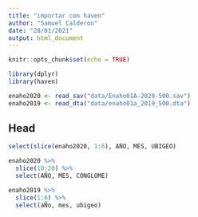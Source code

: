 ```yaml
---
title: "importar con haven"
author: "Samuel Calderon"
date: "28/01/2021"
output: html_document
---
```


```r
knitr::opts_chunk$set(echo = TRUE)
```

```r
library(dplyr)
library(haven)
```


```r
enaho2020 <- read_sav("data/Enaho01A-2020-500.sav")
enaho2019 <- read_dta("data/enaho01a_2019_500.dta")
```

## Head

```r
select(slice(enaho2020, 1:6), AÑO, MES, UBIGEO)
```


```r
enaho2020 %>% 
  slice(10:20) %>% 
  select(AÑO, MES, CONGLOME)
```

```r
enaho2019 %>% 
  slice(1:6) %>% 
  select(aÑo, mes, ubigeo)
```





